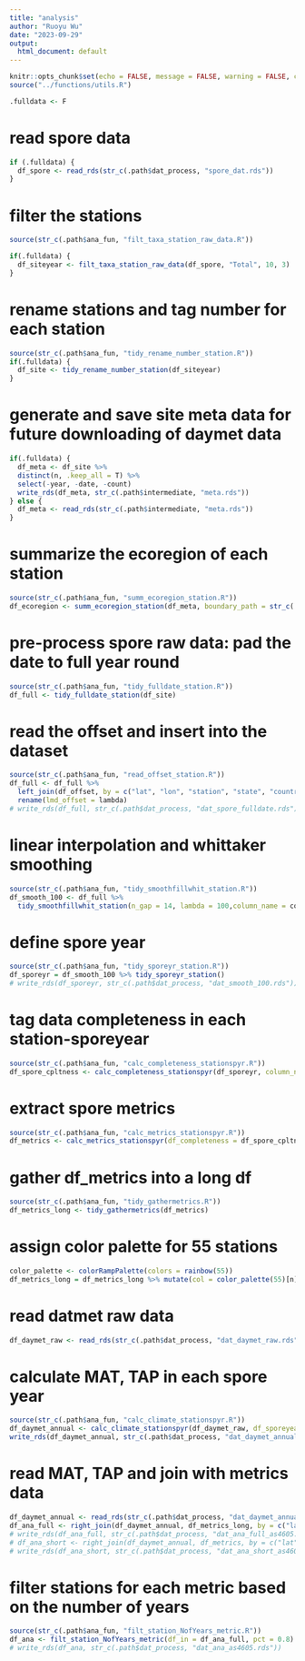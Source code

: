 ```yaml
---
title: "analysis"
author: "Ruoyu Wu"
date: "2023-09-29"
output:
  html_document: default
---
```


```r
knitr::opts_chunk$set(echo = FALSE, message = FALSE, warning = FALSE, cache = FALSE)
source("../functions/utils.R")

.fulldata <- F
```

# read spore data
```r
if (.fulldata) {
  df_spore <- read_rds(str_c(.path$dat_process, "spore_dat.rds"))
}
```

# filter the stations
```r
source(str_c(.path$ana_fun, "filt_taxa_station_raw_data.R"))

if(.fulldata) {
  df_siteyear <- filt_taxa_station_raw_data(df_spore, "Total", 10, 3)
}
```

# rename stations and tag number for each station
```r
source(str_c(.path$ana_fun, "tidy_rename_number_station.R"))
if(.fulldata) {
  df_site <- tidy_rename_number_station(df_siteyear)
}
```

# generate and save site meta data for future downloading of daymet data
```r
if(.fulldata) {
  df_meta <- df_site %>%
  distinct(n, .keep_all = T) %>%
  select(-year, -date, -count)
  write_rds(df_meta, str_c(.path$intermediate, "meta.rds"))
} else {
  df_meta <- read_rds(str_c(.path$intermediate, "meta.rds"))
}
```

# summarize the ecoregion of each station
```r
source(str_c(.path$ana_fun, "summ_ecoregion_station.R"))
df_ecoregion <- summ_ecoregion_station(df_meta, boundary_path = str_c(.path$input, "boundary") )
```

<!-- # plot ecoregion -->
<!-- ```{r plot-ecoregion, eval = F, message=FALSE, warning=FALSE} -->
<!-- source(str_c(.path$ana_fun, "plot_ecoregion_stations.R")) -->
<!-- df_meta <- read_rds(str_c(.path$dat_process, "meta.rds")) -->
<!-- p_ecoregion <- plot_ecoregion_staton(df_in = df_meta) -->
<!-- p_ecoregion -->
<!-- ``` -->

# pre-process spore raw data: pad the date to full year round
```r
source(str_c(.path$ana_fun, "tidy_fulldate_station.R"))
df_full <- tidy_fulldate_station(df_site)
```

# read the offset and insert into the dataset
```r
source(str_c(.path$ana_fun, "read_offset_station.R"))
df_full <- df_full %>%
  left_join(df_offset, by = c("lat", "lon", "station", "state", "country", "id")) %>% 
  rename(lmd_offset = lambda)
# write_rds(df_full, str_c(.path$dat_process, "dat_spore_fulldate.rds"))
```

# linear interpolation and whittaker smoothing
```r
source(str_c(.path$ana_fun, "tidy_smoothfillwhit_station.R"))
df_smooth_100 <- df_full %>%
  tidy_smoothfillwhit_station(n_gap = 14, lambda = 100,column_name = count, new_column_name = count_fillwhit)
```

# define spore year
```r
source(str_c(.path$ana_fun, "tidy_sporeyr_station.R"))
df_sporeyr = df_smooth_100 %>% tidy_sporeyr_station()
# write_rds(df_sporeyr, str_c(.path$dat_process, "dat_smooth_100.rds"))
```

# tag data completeness in each station-sporeyear
```r
source(str_c(.path$ana_fun, "calc_completeness_stationspyr.R"))
df_spore_cpltness <- calc_completeness_stationspyr(df_sporeyr, column_name = count_fillwhit)
```

# extract spore metrics
```r
source(str_c(.path$ana_fun, "calc_metrics_stationspyr.R"))
df_metrics <- calc_metrics_stationspyr(df_completeness = df_spore_cpltness, df_raw = df_sporeyr)
```

# gather df_metrics into a long df
```r
source(str_c(.path$ana_fun, "tidy_gathermetrics.R"))
df_metrics_long <- tidy_gathermetrics(df_metrics)
```

# assign color palette for 55 stations
```r
color_palette <- colorRampPalette(colors = rainbow(55))
df_metrics_long = df_metrics_long %>% mutate(col = color_palette(55)[n])
```

<!-- # download the climate data -->
<!-- ```{r download daymet, eval = F} -->
<!-- df_meta = read_rds(str_c(.path$dat_process, "meta.rds")) -->
<!-- source(str_c(.path$ana_fun, "down_daymet_station_date.R")) -->
<!-- df_daymet_allday <- down_daymet_station_date(df_meta) -->
<!-- write_rds(df_daymet_allday, str_c(.path$dat_process, "dat_daymet_raw.rds")) -->
<!-- ``` -->

# read datmet raw data
```r
df_daymet_raw <- read_rds(str_c(.path$dat_process, "dat_daymet_raw.rds"))
```

# calculate MAT, TAP in each spore year
```r
source(str_c(.path$ana_fun, "calc_climate_stationspyr.R"))
df_daymet_annual <- calc_climate_stationspyr(df_daymet_raw, df_sporeyear = df_sporeyr)
write_rds(df_daymet_annual, str_c(.path$dat_process, "dat_daymet_annual.rds"))
```

# read MAT, TAP and join with metrics data
```r
df_daymet_annual <- read_rds(str_c(.path$dat_process, "dat_daymet_annual.rds"))
df_ana_full <- right_join(df_daymet_annual, df_metrics_long, by = c("lat", "lon", "station", "city", "state", "country", "id", "n", "offset", "year_new"))
# write_rds(df_ana_full, str_c(.path$dat_process, "dat_ana_full_as4605.rds"))
# df_ana_short <- right_join(df_daymet_annual, df_metrics, by = c("lat", "lon", "station", "city", "state", "country", "id", "n", "offset", "year_new"))
# write_rds(df_ana_short, str_c(.path$dat_process, "dat_ana_short_as4605.rds"))
```

# filter stations for each metric based on the number of years
```r
source(str_c(.path$ana_fun, "filt_station_NofYears_metric.R"))
df_ana <- filt_station_NofYears_metric(df_in = df_ana_full, pct = 0.8)
# write_rds(df_ana, str_c(.path$dat_process, "dat_ana_as4605.rds"))
```